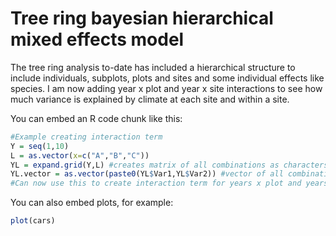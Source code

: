 Tree ring bayesian hierarchical mixed effects model
========================================================

The tree ring analysis to-date has included a hierarchical structure to include individuals, subplots, plots and sites and some individual effects like species. I am now adding year x plot and year x site interactions to see how much variance is explained by climate at each site and within a site.

You can embed an R code chunk like this:

```r
#Example creating interaction term
Y = seq(1,10)
L = as.vector(x=c("A","B","C"))
YL = expand.grid(Y,L) #creates matrix of all combinations as characters
YL.vector = as.vector(paste0(YL$Var1,YL$Var2)) #vector of all combinations as characters
#Can now use this to create interaction term for years x plot and years x site

```

You can also embed plots, for example:

```r
plot(cars)
```


